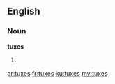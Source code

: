 ==English==
===Noun===
'''tuxes'''
# {{plural of|[[tux]]}}

[[ar:tuxes]]
[[fr:tuxes]]
[[ku:tuxes]]
[[my:tuxes]]